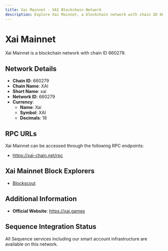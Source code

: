 ```yaml
--- 
title: Xai Mainnet - XAI Blockchain Network
description: Explore Xai Mainnet, a blockchain network with chain ID 660279. Learn about its native currency, Xai, and how to interact with the network.
---
```


# Xai Mainnet

Xai Mainnet is a blockchain network with chain ID 660279.

## Network Details

- **Chain ID**: 660279
- **Chain Name**: XAI
- **Short Name**: xai
- **Network ID**: 660279
- **Currency**: 
  - **Name**: Xai
  - **Symbol**: XAI
  - **Decimals**: 18

## RPC URLs

Xai Mainnet can be accessed through the following RPC endpoints:

- https://xai-chain.net/rpc

## Xai Mainnet Block Explorers

- [Blockscout](https://explorer.xai-chain.net)

## Additional Information

- **Official Website**: https://xai.games

## Sequence Integration Status

All Sequence services including our smart account infrastructure are available on this network.
